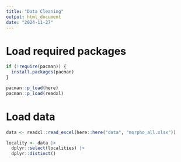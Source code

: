 ```yaml
---
title: "Data Cleaning"
output: html_document
date: "2024-11-27"
---
```


# Load required packages

```r
if (!require(pacman)) {
  install.packages(pacman)
}

pacman::p_load(here)
pacman::p_load(readxl)
```

# Load data

```r
data <- readxl::read_excel(here::here("data", "morpho_all.xlsx"))

locality <- data |> 
  dplyr::select(localities) |> 
  dplyr::distinct()

```

